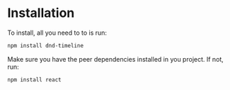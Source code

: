 # Installation

To install, all you need to to is run:

```sh
npm install dnd-timeline
```

Make sure you have the peer dependencies installed in you project. If not, run:

```sh
npm install react
```
